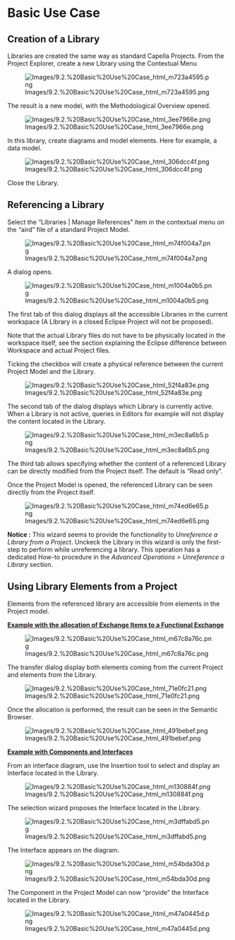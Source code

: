 
= Basic Use Case =

== Creation of a Library ==

Libraries are created the same way as standard Capella Projects. From the Project Explorer, create a new Library using the Contextual Menu


[[Image:Images/9.2.%20Basic%20Use%20Case_html_m723a4595.png]]


The result is a new model, with the Methodological Overview opened.


[[Image:Images/9.2.%20Basic%20Use%20Case_html_3ee7966e.png]]


In this library, create diagrams and model elements. Here for example, a data model.

[[Image:Images/9.2.%20Basic%20Use%20Case_html_306dcc4f.png]]


Close the Library.


== Referencing a Library ==

Select the &ldquo;Libraries | Manage References&rdquo; item in the contextual menu on the &ldquo;aird&rdquo; file of a standard Project Model.


[[Image:Images/9.2.%20Basic%20Use%20Case_html_m74f004a7.png]]


A dialog opens.


[[Image:Images/9.2.%20Basic%20Use%20Case_html_m1004a0b5.png]]


The first tab of this dialog displays all the accessible Libraries in the current workspace (A Library in a closed Eclipse Project will not be proposed).


Note that the actual Library files do not have to be physically located in the workspace itself, see the section explaining the Eclipse difference between Workspace and actual Project files.


Ticking the checkbox will create a physical reference between the current Project Model and the Library.


[[Image:Images/9.2.%20Basic%20Use%20Case_html_52f4a83e.png]]


The second tab of the dialog displays which Library is currently active. When a Library is not active, queries in Editors for example will not display the content located in the Library.


[[Image:Images/9.2.%20Basic%20Use%20Case_html_m3ec8a6b5.png]]


The third tab allows specifying whether the content of a referenced Library can be directly modified from the Project itself. The default is &ldquo;Read only&rdquo;.


Once the Project Model is opened, the referenced Library can be seen directly from the Project itself.


[[Image:Images/9.2.%20Basic%20Use%20Case_html_m74ed6e65.png]]

''' Notice : ''' This wizard seems to provide the functionality to ''Unreference a Library from a Project''. Unckeck the Library in this wizard is only the first-step to perform while unreferencing a library. This operation has a dedicated How-to procedure in the ''Advanced Operations > Unreference a Library'' section.

== Using Library Elements from a Project ==

Elements from the referenced library are accessible from elements in the Project model.


<u>'''Example with the allocation of Exchange Items to a Functional Exchange'''</u>


[[Image:Images/9.2.%20Basic%20Use%20Case_html_m67c8a76c.png]]


The transfer dialog display both elements coming from the current Project and elements from the Library.


[[Image:Images/9.2.%20Basic%20Use%20Case_html_71e0fc21.png]]


Once the allocation is performed, the result can be seen in the Semantic Browser.


[[Image:Images/9.2.%20Basic%20Use%20Case_html_491bebef.png]]


<u>'''Example with Components and Interfaces'''</u>


From an interface diagram, use the Insertion tool to select and display an Interface located in the Library.


[[Image:Images/9.2.%20Basic%20Use%20Case_html_m130884f.png]]


The selection wizard proposes the Interface located in the Library.


[[Image:Images/9.2.%20Basic%20Use%20Case_html_m3dffabd5.png]]


The Interface appears on the diagram.


[[Image:Images/9.2.%20Basic%20Use%20Case_html_m54bda30d.png]]


The Component in the Project Model can now &ldquo;provide&rdquo; the Interface located in the Library.


[[Image:Images/9.2.%20Basic%20Use%20Case_html_m47a0445d.png]]

